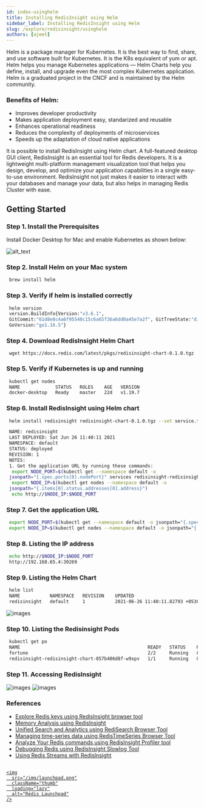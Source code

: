 ```yaml
---
id: index-usinghelm
title: Installing RedisInsight using Helm
sidebar_label: Installing RedisInsight using Helm
slug: /explore/redisinsight/usinghelm
authors: [ajeet]
---
```



<Authors frontMatter={frontMatter} />

Helm is a package manager for Kubernetes. It is the best way to find, share, and use software built for Kubernetes. It is the K8s equivalent of yum or apt.
Helm helps you manage Kubernetes applications — Helm Charts help you define, install, and upgrade even the most complex Kubernetes application. Helm is a graduated project in the CNCF and is maintained by the Helm community.

### Benefits of Helm:

- Improves developer productivity
- Makes application deployment easy, standarized and reusable
- Enhances operational readiness
- Reduces the complexity of deployments of microservices
- Speeds up the adaptation of cloud native applications

It is possible to install RedisInsight using Helm chart. A full-featured desktop GUI client, RedisInsight is an essential tool for Redis developers. It is a lightweight multi-platform management visualization tool that helps you design, develop, and optimize your application capabilities in a single easy-to-use environment. RedisInsight not just makes it easier to interact with your databases and manage your data, but also helps in managing Redis Cluster with ease.

## Getting Started

### Step 1. Install the Prerequisites

Install Docker Desktop for Mac and enable Kubernetes as shown below:

![alt_text](images/image1.png)

### Step 2. Install Helm on your Mac system

```bash
 brew install helm
```

### Step 3. Verify if helm is installed correctly

```bash
 helm version
 version.BuildInfo{Version:"v3.6.1",
 GitCommit:"61d8e8c4a6f95540c15c6a65f36a6dd0a45e7a2f", GitTreeState:"dirty",
 GoVersion:"go1.16.5"}
```

### Step 4. Download RedisInsight Helm Chart

```
 wget https://docs.redis.com/latest/pkgs/redisinsight-chart-0.1.0.tgz
```

### Step 5. Verify if Kubernetes is up and running

```bash
 kubectl get nodes
 NAME             STATUS   ROLES    AGE   VERSION
 docker-desktop   Ready    master   22d   v1.19.7
```

### Step 6. Install RedisInsight using Helm chart

```bash
 helm install redisinsight redisinsight-chart-0.1.0.tgz --set service.type=NodePort

 NAME: redisinsight
 LAST DEPLOYED: Sat Jun 26 11:40:11 2021
 NAMESPACE: default
 STATUS: deployed
 REVISION: 1
 NOTES:
 1. Get the application URL by running these commands:
  export NODE_PORT=$(kubectl get --namespace default -o
 jsonpath="{.spec.ports[0].nodePort}" services redisinsight-redisinsight-chart)
  export NODE_IP=$(kubectl get nodes --namespace default -o
 jsonpath="{.items[0].status.addresses[0].address}")
  echo http://$NODE_IP:$NODE_PORT
```

### Step 7. Get the application URL

```bash
 export NODE_PORT=$(kubectl get --namespace default -o jsonpath="{.spec.ports[0].nodePort}" services redisinsight-redisinsight-chart)
 export NODE_IP=$(kubectl get nodes --namespace default -o jsonpath="{.items[0].status.addresses[0].address}")
```

### Step 8. Listing the IP address

```bash
 echo http://$NODE_IP:$NODE_PORT
 http://192.168.65.4:30269
```

### Step 9. Listing the Helm Chart

```bash
 helm list
 NAME        	NAMESPACE	REVISION	UPDATED                            	STATUS  	CHART                   	APP VERSION
 redisinsight	default  	1       	2021-06-26 11:40:11.82793 +0530 IST	deployed	redisinsight-chart-0.1.0
```

![images](images/image2.png)

### Step 10. Listing the Redisinsight Pods

```bash
 kubectl get po
 NAME                                               READY   STATUS    RESTARTS   AGE
 fortune                                            2/2     Running   8          22d
 redisinsight-redisinsight-chart-857b486d8f-w9xpv   1/1     Running   0          15m
```

### Step 11. Accessing RedisInsight

![images](images/image3.png)
![images](images/image_4.png)

### References

- [Explore Redis keys using RedisInsight browser tool](/explore/redisinsight/browser)
- [Memory Analysis using RedisInsight](/explore/redisinsight/memoryanalyzer)
- [Unified Search and Analytics using RediSearch Browser Tool](/explore/redisinsight/redisearch)
- [Managing time-series data using RedisTimeSeries Browser Tool](/explore/redisinsight/redistimeseries)
- [Analyze Your Redis commands using RedisInsight Profiler tool](/explore/redisinsight/profiler)
- [Debugging Redis using RedisInsight Slowlog Tool](/explore/redisinsight/slowlog)
- [Using Redis Streams with RedisInsight](/explore/redisinsight/streams)

##

<div>
  <a
    href="https://launchpad.redis.com"
    target="_blank"
    rel="noopener"
    className="link">

    <img
      src="/img/launchpad.png"
      className="thumb"
      loading="lazy"
      alt="Redis Launchpad"
    />

  </a>
</div>
